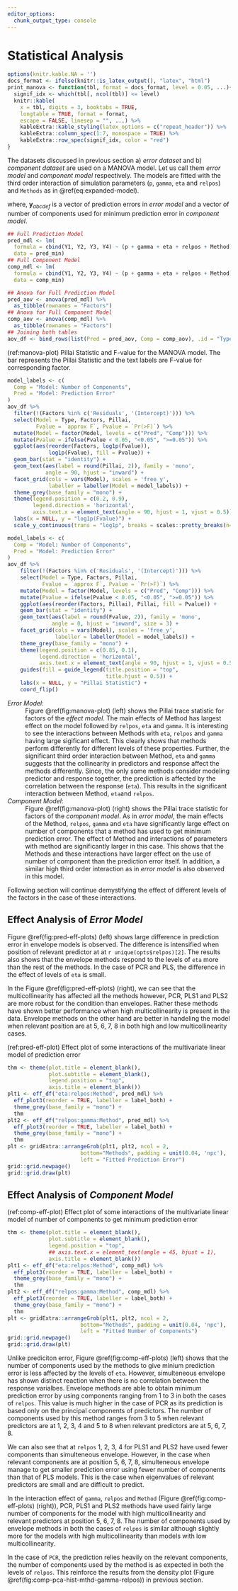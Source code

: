 ```yaml
---
editor_options: 
  chunk_output_type: console
---
```

# Statistical Analysis

```r
options(knitr.kable.NA = '')
docs_format <- ifelse(knitr::is_latex_output(), "latex", "html")
print_manova <- function(tbl, format = docs_format, level = 0.05, ...){
  signif_idx <- which(tbl[, ncol(tbl)] <= level)
  knitr::kable(
    x = tbl, digits = 3, booktabs = TRUE,
    longtable = TRUE, format = format,
    escape = FALSE, linesep = "", ...) %>%
    kableExtra::kable_styling(latex_options = c("repeat_header")) %>%
    kableExtra::column_spec(1:7, monospace = TRUE) %>%
    kableExtra::row_spec(signif_idx, color = "red")
}
```

The datasets discussed in previous section a) _error dataset_ and b) _component dataset_ are used on a MANOVA model. Let us call them _error model_ and _component model_ respectively. The models are fitted with the third order interaction of simulation parameters (`p`, `gamma`, `eta` and `relpos`) and `Methods` as in \@ref(eq:expanded-model).

\begin{equation}
\mathbf{y}_{abcdef} = \boldsymbol{\mu} + (\texttt{p}_a + \texttt{gamma}_b + \texttt{eta}_c + \texttt{relpos}_d + \texttt{Methods}_e)^3 + \boldsymbol{\varepsilon}_{abcdef}
(\#eq:expanded-model)
\end{equation}

where, $\mathbf{y}_{abcdef}$ is a vector of prediction errors in _error model_ and a vector of number of components used for minimum prediction error in _component model_.

<!-- - $\texttt{p}_a =$ `r catvec(opts$p)` -->
<!-- - $\texttt{gamma}_b=$ `r catvec(opts$gamma)` -->
<!-- - $\texttt{eta}_c=$ `r catvec(opts$eta)` -->
<!-- - $\texttt{relpos}_d=$ `r catvec(opts$relpos)` -->
<!-- - $\texttt{Methods}_e=$ `r if (knitr::is_html_output()) catvec(mthds) else catvec(map_chr(mthds, ~paste0("\\texttt{", .x, "}")))` -->


```r
## Full Prediction Model
pred_mdl <- lm(
  formula = cbind(Y1, Y2, Y3, Y4) ~ (p + gamma + eta + relpos + Method) ^ 3,
  data = pred_min)
## Full Component Model
comp_mdl <- lm(
  formula = cbind(Y1, Y2, Y3, Y4) ~ (p + gamma + eta + relpos + Method) ^ 3,
  data = comp_min)
```

```r
## Anova for Full Prediction Model
pred_aov <- anova(pred_mdl) %>%
  as_tibble(rownames = "Factors")
## Anova for Full Component Model
comp_aov <- anova(comp_mdl) %>%
  as_tibble(rownames = "Factors")
## Joining both tables
aov_df <- bind_rows(list(Pred = pred_aov, Comp = comp_aov), .id = "Type")
```

(ref:manova-plot) Pillai Statistic and F-value for the MANOVA model. The bar represents the Pillai Statistic and the text labels are F-value for corresponding factor.

```r
model_labels <- c(
  Comp = "Model: Number of Components",
  Pred = "Model: Prediction Error"
)
aov_df %>%
  filter(!(Factors %in% c('Residuals', '(Intercept)'))) %>%
  select(Model = Type, Factors, Pillai, 
         Fvalue = `approx F`, Pvalue = `Pr(>F)`) %>%
  mutate(Model = factor(Model, levels = c("Pred", "Comp"))) %>% 
  mutate(Pvalue = ifelse(Pvalue < 0.05, "<0.05", ">=0.05")) %>%
  ggplot(aes(reorder(Factors, log1p(Fvalue)), 
             log1p(Fvalue), fill = Pvalue)) +
  geom_bar(stat = "identity") +
  geom_text(aes(label = round(Pillai, 2)), family = 'mono', 
            angle = 90, hjust = "inward") +
  facet_grid(cols = vars(Model), scales = 'free_y',
             labeller = labeller(Model = model_labels)) +
  theme_grey(base_family = "mono") +
  theme(legend.position = c(0.2, 0.9),
        legend.direction = 'horizontal',
        axis.text.x = element_text(angle = 90, hjust = 1, vjust = 0.5)) +
  labs(x = NULL, y = "log1p(Fvalue)") +
  scale_y_continuous(trans = "log1p", breaks = scales::pretty_breaks(n=6))
```

```r
model_labels <- c(
  Comp = "Model: Number of Components",
  Pred = "Model: Prediction Error"
)
aov_df %>%
    filter(!(Factors %in% c('Residuals', '(Intercept)'))) %>%
    select(Model = Type, Factors, Pillai, 
           Fvalue = `approx F`, Pvalue = `Pr(>F)`) %>%
    mutate(Model = factor(Model, levels = c("Pred", "Comp"))) %>% 
    mutate(Pvalue = ifelse(Pvalue < 0.05, "<0.05", ">=0.05")) %>%
    ggplot(aes(reorder(Factors, Pillai), Pillai, fill = Pvalue)) +
    geom_bar(stat = "identity") +
    geom_text(aes(label = round(Fvalue, 2)), family = 'mono', 
              angle = 0, hjust = "inward", size = 3) +
    facet_grid(cols = vars(Model), scales = 'free_y',
               labeller = labeller(Model = model_labels)) +
    theme_grey(base_family = "mono") +
    theme(legend.position = c(0.85, 0.1),
          legend.direction = 'horizontal',
          axis.text.x = element_text(angle = 90, hjust = 1, vjust = 0.5)) +
    guides(fill = guide_legend(title.position = "top",
                               title.hjust = 0.5)) +
    labs(x = NULL, y = "Pillai Statistic") +
    coord_flip()
```

_Error Model_:
: Figure \@ref(fig:manova-plot) (left) shows the Pillai trace statistic for factors of the _effect model_. The main effects of Method has largest effect on the model followed by `relpos`, `eta` and `gamma`. It is interesting to see the interactions between Methods with `eta`, `relpos` and `gamma` having large sigificant effect. This clearly shows that methods perform differently for different levels of these properties. Further, the significant third order interaction between Method, `eta` and `gamma` suggests that the collinearity in predictors and response affect the methods differently. Since, the only some methods consider modeling predictor and response together, the prediction is affected by the correlation between the response (`eta`). This results in the significant interaction between Method, `eta`and `relpos`.

_Component Model_:
: Figure \@ref(fig:manova-plot) (right) shows the Pillai trace statistic for factors of the _component model_. As in _error model_, the main effects of the Method, `relpos`, `gamma` and `eta` have significantly large effect on number of components that a method has used to get minimum prediction error. The effect of Method and interactions of parameters with method are significantly larger in this case. This shows that the Methods and these interactions have larger effect on the use of number of component than the prediction error itself. In addition, a similar high third order interaction as in _error model_ is also observed in this model.

Following section will continue demystifying the effect of different levels of the factors in the case of these interactions.

## Effect Analysis of _Error Model_

Figure \@ref(fig:pred-eff-plots) (left) shows large difference in prediction error in envelope models is observed. The difference is intensified when position of relevant predictor at at `r unique(opts$relpos)[2]`. The results also shows that the envelope methods respond to the levels of `eta` more than the rest of the methods. In the case of PCR and PLS, the difference in the effect of levels of `eta` is small.

In the Figure \@ref(fig:pred-eff-plots) (right), we can see that the multicollinearity has affected all the methods however, PCR, PLS1 and PLS2 are more robust for the condition than envelopes. Rather these methods have shown better performance when high multicollinearity is present in the data.
Envelope methods on the other hand are better in handeling the model when relevant position are at 5, 6, 7, 8 in both high and low multicollinearity cases.

(ref:pred-eff-plot) Effect plot of some interactions of the multivariate linear model of prediction error

```r
thm <- theme(plot.title = element_blank(),
             plot.subtitle = element_blank(),
             legend.position = "top",
             axis.title = element_blank())
plt1 <- eff_df("eta:relpos:Method", pred_mdl) %>%
  eff_plot3(reorder = TRUE, labeller = label_both) +
  theme_grey(base_family = "mono") +
  thm
plt2 <- eff_df("relpos:gamma:Method", pred_mdl) %>%
  eff_plot3(reorder = TRUE, labeller = label_both) +
  theme_grey(base_family = "mono") +
  thm
plt <- gridExtra::arrangeGrob(plt1, plt2, ncol = 2,
                       bottom="Methods", padding = unit(0.04, 'npc'),
                       left = "Fitted Prediction Error")
grid::grid.newpage()
grid::grid.draw(plt)
```


## Effect Analysis of _Component Model_

(ref:comp-eff-plot) Effect plot of some interactions of the multivariate linear model of number of components to get minimum prediction error

```r
thm <- theme(plot.title = element_blank(),
             plot.subtitle = element_blank(),
             legend.position = "top",
             ## axis.text.x = element_text(angle = 45, hjust = 1),
             axis.title = element_blank())
plt1 <- eff_df("eta:relpos:Method", comp_mdl) %>%
  eff_plot3(reorder = TRUE, labeller = label_both) +
  theme_grey(base_family = "mono") +
  thm
plt2 <- eff_df("relpos:gamma:Method", comp_mdl) %>%
  eff_plot3(reorder = TRUE, labeller = label_both) +
  theme_grey(base_family = "mono") +
  thm
plt <- gridExtra::arrangeGrob(plt1, plt2, ncol = 2,
                       bottom="Methods", padding = unit(0.04, 'npc'),
                       left = "Fitted Number of Components")
grid::grid.newpage()
grid::grid.draw(plt)
```



Unlike prediciton error, Figure \@ref(fig:comp-eff-plots) (left) shows that the number of components used by the methods to give minium prediction error is less affected by the levels of `eta`. However, simulteneous envelope has shown distinct reaction when there is no correlation between the response varialbes. Envelope methods are able to obtain minimum prediction error by using components ranging from 1 to 3 in both the cases of `relpos`. This value is much higher in the case of PCR as its prediction is based only on the principal components of predictors. The number of components used by this method ranges from 3 to 5 when relevant predictors are at 1, 2, 3, 4 and 5 to 8 when relevant predictors are at 5, 6, 7, 8. 

We can also see that at `relpos` 1, 2, 3, 4 for PLS1 and PLS2 have used fewer components than simulteneous envelope. However, in the case when relevant components are at position 5, 6, 7, 8, simulteneous envelope manage to get smaller prediction error using fewer number of components than that of PLS models. This is the case when eigenvalues of relevant predictors are small and are difficult to predict.

In the interaction effect of `gamma`, `relpos` and `Method` (Figure \@ref(fig:comp-eff-plots) (right)), PCR, PLS1 and PLS2 methods have used fairly large number of components for the model with high multicollinearity and relevant predictors at position 5, 6, 7, 8. The number of components used by envelope methods in both the cases of `relpos` is similar although slightly more for the models with high multicollinearity than models with low multicollinearity.

In the case of `PCR`, the prediction relies heavily on the relevant components, the number of components used by the method is as expected in both the levels of `relpos`. This reinforce the results from the density plot (Figure \@ref(fig:comp-pca-hist-mthd-gamma-relpos)) in previous section.
